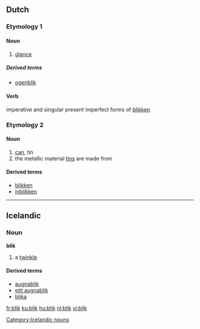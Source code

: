 ==Dutch==

===Etymology 1===

====Noun====
{{nl-noun|blikken|blikje}}

# [[glance]]

=====Derived terms=====
* [[ogenblik]] {{n}}

====Verb====
imperative and singular present imperfect forms of [[blikken]]

===Etymology 2===

====Noun====
{{nl-noun|blikken|blikje|g=n}}

# [[can]], tin
# the metallic material [[tin]]s are made from

====Derived terms====
* [[blikken]]
* [[inblikken]]

----

==Icelandic==
{{Icelandic declension hk sb 01|blik}}
===Noun===
'''blik''' {{n}}
# a [[twinkle]]

====Derived terms====
*[[augnablik]]
*[[eitt augnablik]]
*[[blika]]

[[Category:Icelandic nouns]]

[[fr:blik]]
[[ku:blik]]
[[hu:blik]]
[[nl:blik]]
[[yi:blik]]